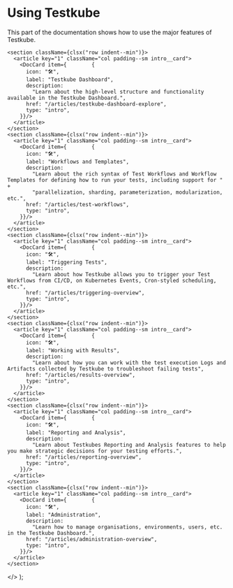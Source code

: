 
# Using Testkube

This part of the documentation shows how to use the major features of Testkube.

    <section className={clsx("row indent--min")}>
      <article key="1" className="col padding--sm intro__card">
        <DocCard item={        {
          icon: "🛠",
          label: "Testkube Dashboard",
          description:
            "Learn about the high-level structure and functionality available in the Testkube Dashboard.",
          href: "/articles/testkube-dashboard-explore",
          type: "intro",
        }}/>
      </article>
    </section>
    <section className={clsx("row indent--min")}>
      <article key="1" className="col padding--sm intro__card">
        <DocCard item={        {
          icon: "🛠",
          label: "Workflows and Templates",
          description:
            "Learn about the rich syntax of Test Workflows and Workflow Templates for defining how to run your tests, including support for " +
            "parallelization, sharding, parameterization, modularization, etc.",
          href: "/articles/test-workflows",
          type: "intro",
        }}/>
      </article>
    </section>
    <section className={clsx("row indent--min")}>
      <article key="1" className="col padding--sm intro__card">
        <DocCard item={        {
          icon: "🛠",
          label: "Triggering Tests",
          description:
            "Learn about how Testkube allows you to trigger your Test Workflows from CI/CD, on Kubernetes Events, Cron-styled scheduling, etc.",
          href: "/articles/triggering-overview",
          type: "intro",
        }}/>
      </article>
    </section>
    <section className={clsx("row indent--min")}>
      <article key="1" className="col padding--sm intro__card">
        <DocCard item={        {
          icon: "🛠",
          label: "Working with Results",
          description:
            "Learn about how you can work with the test execution Logs and Artifacts collected by Testkube to troubleshoot failing tests",
          href: "/articles/results-overview",
          type: "intro",
        }}/>
      </article>
    </section>
    <section className={clsx("row indent--min")}>
      <article key="1" className="col padding--sm intro__card">
        <DocCard item={        {
          icon: "🛠",
          label: "Reporting and Analysis",
          description:
            "Learn about Testkubes Reporting and Analysis features to help you make strategic decisions for your testing efforts.",
          href: "/articles/reporting-overview",
          type: "intro",
        }}/>
      </article>
    </section>
    <section className={clsx("row indent--min")}>
      <article key="1" className="col padding--sm intro__card">
        <DocCard item={        {
          icon: "🛠",
          label: "Administration",
          description:
            "Learn how to manage organisations, environments, users, etc. in the Testkube Dashboard.",
          href: "/articles/administration-overview",
          type: "intro",
        }}/>
      </article>
    </section>
  </>
);

<DocCardList/>

